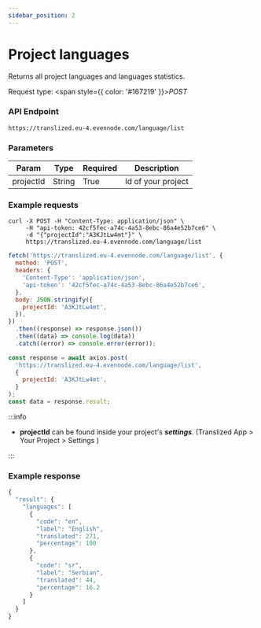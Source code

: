 ```yaml
---
sidebar_position: 2
---
```



# Project languages

Returns all project languages and languages statistics.

Request type: <span style={{ color: '#167219' }}>_POST_</span>

### API Endpoint

```url
https://translized.eu-4.evennode.com/language/list
```

### Parameters

| Param     | Type   | Required | Description        |
| --------- | ------ | -------- | ------------------ |
| projectId | String | True     | Id of your project |

### Example requests

<Tabs className="api-tabs">
<TabItem value="cURL" label="cURL">

```curl
curl -X POST -H "Content-Type: application/json" \
     -H "api-token: 42cf5fec-a74c-4a53-8ebc-86a4e52b7ce6" \
     -d "{"projectId":"A3KJtLw4mt"}" \
     https://translized.eu-4.evennode.com/language/list
```

</TabItem>
<TabItem value="js-fetch" label="Javascript Fetch">

```js
fetch('https://translized.eu-4.evennode.com/language/list', {
  method: 'POST',
  headers: {
    'Content-Type': 'application/json',
    'api-token': '42cf5fec-a74c-4a53-8ebc-86a4e52b7ce6',
  },
  body: JSON.stringify({
    projectId: 'A3KJtLw4mt',
  }),
})
  .then((response) => response.json())
  .then((data) => console.log(data))
  .catch((error) => console.error(error));
```

</TabItem>
<TabItem value="js-axios" label="Javascript Axios">

```js
const response = await axios.post(
  'https://translized.eu-4.evennode.com/language/list',
  {
    projectId: 'A3KJtLw4mt',
  }
);
const data = response.result;
```

</TabItem>
</Tabs>

:::info

- **projectId** can be found inside your project's **_settings_**. (Translized App > Your Project > Settings )

:::

### Example response

```js
{
  "result": {
    "languages": [
      {
        "code": "en",
        "label": "English",
        "translated": 271,
        "percentage": 100
      },
      {
        "code": "sr",
        "label": "Serbian",
        "translated": 44,
        "percentage": 16.2
      }
    ]
  }
}
```
